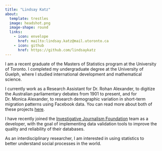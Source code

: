 ```yaml
---
title: "Lindsay Katz"
about:
  template: trestles
  image: headshot.png
  image-shape: round
  links: 
    - icon: envelope
      href: mailto:lindsay.katz@mail.utoronto.ca
    - icon: github
      href: https://github.com/lindsaykatz
---
```


I am a recent graduate of the Masters of Statistics program at the University of Toronto. I completed my undergraduate degree at the University of Guelph, where I studied international development and mathematical science.

I currently work as a Research Assistant for Dr. Rohan Alexander, to digitize the Australian parliamentary debates from 1901 to present, and for Dr. Monica Alexander, to research demographic variation in short-term migration patterns using Facebook data. You can read more about both of these projects [here](work.qmd#hansard).

I have recently joined the [Investigative Journalism Foundation](http://theijf.org) team as a developer, with the goal of implementing data validation tools to improve the quality and reliability of their databases.

As an interdisciplinary researcher, I am interested in using statistics to better understand social processes in the world.